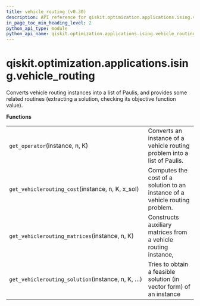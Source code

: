 ```yaml
---
title: vehicle_routing (v0.30)
description: API reference for qiskit.optimization.applications.ising.vehicle_routing in qiskit v0.30
in_page_toc_min_heading_level: 2
python_api_type: module
python_api_name: qiskit.optimization.applications.ising.vehicle_routing
---
```


<span id="module-qiskit.optimization.applications.ising.vehicle_routing" />

<span id="qiskit-optimization-applications-ising-vehicle-routing" />

# qiskit.optimization.applications.ising.vehicle\_routing

Converts vehicle routing instances into a list of Paulis, and provides some related routines (extracting a solution, checking its objective function value).

**Functions**

|                                                   |                                                                              |
| ------------------------------------------------- | ---------------------------------------------------------------------------- |
| `get_operator`(instance, n, K)                    | Converts an instance of a vehicle routing problem into a list of Paulis.     |
| `get_vehiclerouting_cost`(instance, n, K, x\_sol) | Computes the cost of a solution to an instance of a vehicle routing problem. |
| `get_vehiclerouting_matrices`(instance, n, K)     | Constructs auxiliary matrices from a vehicle routing instance,               |
| `get_vehiclerouting_solution`(instance, n, K, …)  | Tries to obtain a feasible solution (in vector form) of an instance          |

